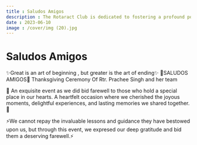 ```yaml
---
title : Saludos Amigos
description : The Rotaract Club is dedicated to fostering a profound positive impact in the lives of young souls. Our flagship event, Genesis 7.0, is an exceptional endeavor aimed at embracing orphaned children and filling their lives with affection and generosity.
date : 2023-06-10
image : /cover/img (20).jpg
---
```


# Saludos Amigos

✨Great is an art of beginning , but greater is the art of ending✨
💐SALUDOS AMIGOS💐
Thanksgiving Ceremony
Of
Rtr. Prachee Singh and her team

🎉 An exquisite event as we did bid farewell to those who hold a special place in our hearts. A heartfelt occasion where we cherished the joyous moments, delightful experiences, and lasting memories we shared together.🎉

⚡We cannot repay the invaluable lessons and guidance they have bestowed upon us, but through this event, we expresed our deep gratitude and bid them a deserving farewell.⚡